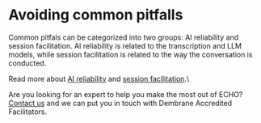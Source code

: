 # Avoiding common pitfalls
Common pitfals can be categorized into two groups: AI reliability and session facilitation. AI reliability is related to the transcription and LLM models, while session facilitation is related to the way the conversation is conducted.

Read more about [AI reliability](/echo/avoiding-pitfalls/technical) and [session facilitation](/echo/avoiding-pitfalls/social).\

Are you looking for an expert to help you make the most out of ECHO? [Contact us](https://echo.ai/contact) and we can put you in touch with Dembrane Accredited Facilitators. 